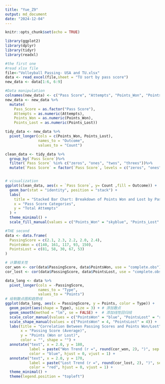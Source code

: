 ```yaml
---
title: "Yue_Z9"
output: md_document
date: "2024-12-04"
---
```


```r
knitr::opts_chunk$set(echo = TRUE)
```
```r

library(ggplot2)
library(dplyr)
library(tidyr)
library(readxl)

#the first one
#read xlsx file
file<-"Volleyball Passing- USA and TU.xlsx"
data <- read_excel(file,sheet = "TU sort by pass score")
new_data <- data[1:6, 6:9]

#Data manipulation
colnames(new_data) <- c("Pass Score", "Attempts", "Points_Won", "Points_Lost")
new_data <- new_data %>%
  mutate(
    Pass_Score = as.factor("Pass Score"),
    Attempts = as.numeric(Attempts),
    Points_Won = as.numeric(Points_Won),
    Points_Lost = as.numeric(Points_Lost))

tidy_data <- new_data %>%
  pivot_longer(cols = c(Points_Won, Points_Lost), 
               names_to = "Outcome", 
               values_to = "Count")

clean_data <- tidy_data %>%
  group_by(`Pass Score`)%>%
  filter(`Pass Score` %in% c("zeros", "ones", "twos", "threes"))%>%
  mutate(`Pass Score` = factor(`Pass Score`, levels = c("zeros", "ones", "twos", "threes")))


# visualization
ggplot(clean_data, aes(x = `Pass Score`, y= Count ,fill = Outcome)) +
  geom_bar(stat = "identity", position = "stack") +
  labs(
    title = "Stacked Bar Chart: Breakdown of Points Won and Lost by Pass Score",
    x = "Pass Score Categories",
    y = "Total Attempts"
  ) +
  theme_minimal() +
  scale_fill_manual(values = c("Points_Won" = "skyblue", "Points_Lost" = "tomato"))

#THE second
data <- data.frame(
  PassingScore = c(2.1, 2.3, 2.2, 2.0, 2.4),
  PointsWon = c(140, 161, 117, 93, 150),
  PointsLost = c(81, 58, 30, 67, 53)
)

# 计算相关性
cor_won <- cor(data$PassingScore, data$PointsWon, use = "complete.obs")
cor_lost <- cor(data$PassingScore, data$PointsLost, use = "complete.obs")

data_long <- data %>% 
  pivot_longer(cols = -PassingScore, 
               names_to = "Type", 
               values_to = "Points")
# 绘制散点图和趋势线
ggplot(data_long, aes(x = PassingScore, y = Points, color = Type)) +
  geom_point(aes(shape = Type), size = 3) + # 添加散点
  geom_smooth(method = "lm", se = FALSE) +  # 添加线性回归线
  scale_color_manual(values = c("PointsWon" = "blue", "PointsLost" = "red")) +
  scale_shape_manual(values = c("PointsWon" = 4, "PointsLost" = 4)) +
  labs(title = "Correlation Between Passing Scores and Points Won/Lost",
       x = "Passing Score (Average)", 
       y = "Points (Won or Lost)",
       color = "", shape = "") +
  annotate("text", x = 2.0, y = 180, 
           label = paste("Won Trend (r =", round(cor_won, 2), ")", sep = ""),
           color = "blue", hjust = 0, vjust = 1) +
  annotate("text", x = 2.0, y = 170, 
           label = paste("Lost Trend (r =", round(cor_lost, 2), ")", sep = ""),
           color = "red", hjust = 0, vjust = 1) +
  theme_minimal() +
  theme(legend.position = "topleft")

```